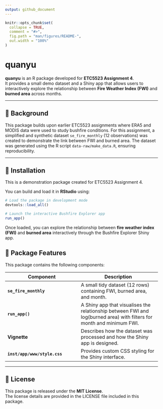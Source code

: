 ```yaml
---
output: github_document
---
```


<!-- README.md is generated from README.Rmd. Please edit that file -->

```r
knitr::opts_chunk$set(
  collapse = TRUE,
  comment = "#>",
  fig.path = "man/figures/README-",
  out.width = "100%"
)
```

# quanyu

**quanyu** is an R package developed for **ETC5523 Assignment 4**.  
It provides a small demo dataset and a Shiny app that allows users to interactively explore the relationship between **Fire Weather Index (FWI)** and **burned area** across months.

---

## 🧠 Background
This package builds upon earlier ETC5523 assignments where ERA5 and MODIS data were used to study bushfire conditions.
For this assignment, a simplified and synthetic dataset `se_fire_monthly` (12 observations) was created to demonstrate the link between FWI and burned area.
The dataset was generated using the R script `data-raw/make_data.R`, ensuring reproducibility.

---

## 🧩 Installation

This is a demonstration package created for ETC5523 Assignment 4.

You can build and load it in **RStudio** using:

```r
# Load the package in development mode
devtools::load_all()

# Launch the interactive Bushfire Explorer app
run_app()
```
Once loaded, you can explore the relationship between **fire weather index (FWI)** and **burned area** interactively through the Bushfire Explorer Shiny app.

## 🚀 Package Features

This package contains the following components:

| Component | Description |
|------------|-------------|
| **`se_fire_monthly`** | A small tidy dataset (12 rows) containing FWI, burned area, and month. |
| **`run_app()`** | A Shiny app that visualises the relationship between FWI and log(burned area) with filters for month and minimum FWI. |
| **Vignette** | Describes how the dataset was processed and how the Shiny app is designed. |
| **`inst/app/www/style.css`** | Provides custom CSS styling for the Shiny interface. |

---

## 📜 License
This package is released under the **MIT License**.  
The license details are provided in the LICENSE file included in this package.
